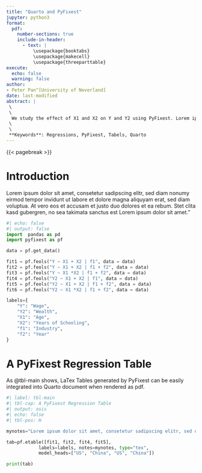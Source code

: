 ```yaml
---
title: "Quarto and PyFixest"
jupyter: python3
format: 
  pdf:
    number-sections: true
    include-in-header: 
      - text: |
          \usepackage{booktabs}
          \usepackage{makecell}
          \usepackage{threeparttable}
execute:
  echo: false
  warning: false
author: 
- Peter Pan^[University of Neverland]
date: last-modified
abstract: |
 \
 \
  We study the effect of X1 and X2 on Y and Y2 using PyFixest. Lorem ipsum dolor sit amet, consetetur sadipscing elitr, sed diam nonumy eirmod tempor invidunt ut labore et dolore magna aliquyam erat, sed diam voluptua. At vero eos et accusam et justo duo dolores et ea rebum. Stet clita kasd gubergren, no sea takimata sanctus est Lorem ipsum dolor sit amet.
 \
 \
 **Keywords**: Regressions, PyFixest, Tabels, Quarto
---
```


{{< pagebreak >}}

# Introduction

Lorem ipsum dolor sit amet, consetetur sadipscing elitr, sed diam nonumy eirmod tempor invidunt ut labore et dolore magna aliquyam erat, sed diam voluptua. At vero eos et accusam et justo duo dolores et ea rebum. Stet clita kasd gubergren, no sea takimata sanctus est Lorem ipsum dolor sit amet."

```python
#| echo: false
#| output: false
import  pandas as pd
import pyfixest as pf

data = pf.get_data()

fit1 = pf.feols("Y ~ X1 + X2 | f1", data = data)
fit2 = pf.feols("Y ~ X1 + X2 | f1 + f2", data = data)
fit3 = pf.feols("Y ~ X1 *X2 | f1 + f2", data = data)
fit4 = pf.feols("Y2 ~ X1 + X2 | f1", data = data)
fit5 = pf.feols("Y2 ~ X1 + X2 | f1 + f2", data = data)
fit6 = pf.feols("Y2 ~ X1 *X2 | f1 + f2", data = data)

labels={
    "Y": "Wage",
    "Y2": "Wealth",
    "X1": "Age",
    "X2": "Years of Schooling",
    "f1": "Industry",
    "f2": "Year"
}

```

# A PyFixest Regression Table
As @tbl-main shows, LaTex Tables generated by PyFixest can be easily integrated into Quarto document when rendered as pdf.

```python
#| label: tbl-main
#| tbl-cap: A PyFixest Regression Table
#| output: asis
#| echo: false
#| tbl-pos: H  

mynotes="Lorem ipsum dolor sit amet, consetetur sadipscing elitr, sed diam nonumy eirmod tempor invidunt ut labore et dolore magna aliquyam erat, sed diam voluptua. At vero eos et accusam et justo duo dolores et ea rebum. Stet clita kasd gubergren, no sea takimata sanctus est Lorem ipsum dolor sit amet."

tab=pf.etable([fit1, fit2, fit4, fit5], 
            labels=labels, notes=mynotes, type="tex",
            model_heads=["US", "China", "US", "China"])

print(tab)
```
